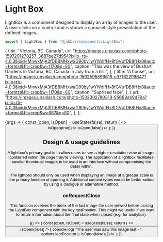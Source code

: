 
<Meta title="Components/LightBox" component={LightBox} />

# Light Box

LightBox is a component designed to display an array of images to the user. A
user clicks on a control and is shown a carousel style presentation of the
defined images.

```ts
import { LightBox } from "@jobber/components/LightBox";
```

  {
    title: "Victoria, BC, Canada",
    url: "https://images.unsplash.com/photo-1597201278257-3687be27d954?ixlib=rb-4.0.3&ixid=MnwxMjA3fDB8MHxwaG90by1wYWdlfHx8fGVufDB8fHx8&auto=format&fit=crop&w=1170&q=80",
    caption:
      "This was the view of Bushart Gardens in Victoria, BC, Canada in July from a hill.",
  },
  {
    title: "A house",
    url: "https://images.unsplash.com/photo-1592595896616-c37162298647?ixlib=rb-4.0.3&ixid=MnwxMjA3fDB8MHxwaG90by1wYWdlfHx8fGVufDB8fHx8&auto=format&fit=crop&w=1170&q=80",
    caption: "Suprised face",
  },
  {
    url: "https://images.unsplash.com/photo-1532302780319-95689ab9d79a?ixlib=rb-4.0.3&ixid=MnwxMjA3fDB8MHxwaG90by1wYWdlfHx8fGVufDB8fHx8&auto=format&fit=crop&w=687&q=80",
  },
];

<Canvas>
  <Story name="LightBox" args={{ images }}>
    {args => {
      const [open, isOpen] = useState(false);
      return (
        <>
          <Button label="Click me!" onClick={() => isOpen(true)} />
          <LightBox
            {...args}
            open={open}
            onRequestClose={() => isOpen(false)}
          />
        </>
      );
    }}
  </Story>
</Canvas>

<ArgsTable of={LightBox} story="LightBox" />

## Design & usage guidelines

A lightbox's primary goal is to allow users to see a higher resolution view of
images contained within the page they're viewing. The application of a lightbox
facilitates smaller thumbnail images to be used in an interface without
compromising the detail within.

The lightbox should only be used when displaying an image at a greater scale is
the primary function of opening it. Additional content types would be better
suited by using a dialogue or alternative method.

### onRequestClose

This function receives the index of the last image the user viewed before
closing the LightBox component with the key lastPosition. This might we useful
if we want to return information about the final state when closed (e.g. for
analytics).

<Canvas>
  <ExampleWithHooks>
    {() => {
      const [open, isOpen] = useState(false);
      return (
        <>
          <Button label="Click me!" onClick={() => isOpen(true)} />
          <LightBox
            open={open}
            images={images}
            onRequestClose={options => {
              console.log(
                "The user was saw this image last - ",
                options.lastPosition
              );
              isOpen(false);
            }}
          />
        </>
      );
    }}
  </ExampleWithHooks>
</Canvas>
